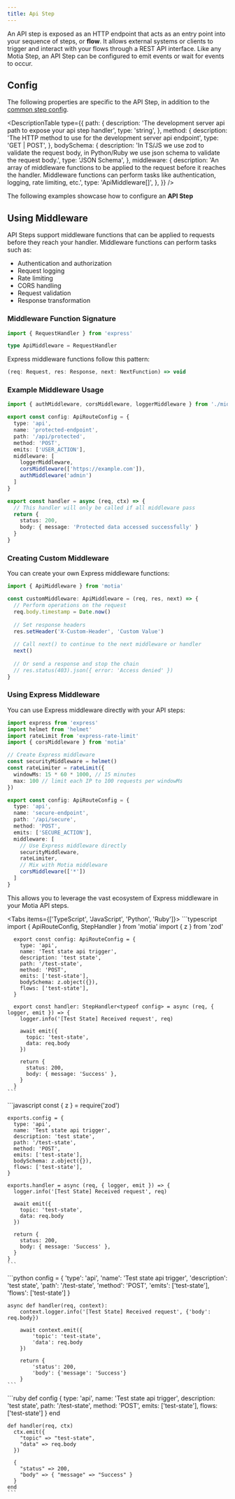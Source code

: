 ```yaml
---
title: Api Step
---
```


An API step is exposed as an HTTP endpoint that acts as an entry point into your sequence of steps, or **flow**. It allows external systems or clients to trigger and interact with your flows through a REST API interface. Like any Motia Step, an API Step can be configured to emit events or wait for events to occur.

## Config

The following properties are specific to the API Step, in addition to the [common step config](/docs/core/steps/defining-steps#config).

<DescriptionTable
  type={{
    path: {
      description: 'The development server api path to expose your api step handler',
      type: 'string',
    },
    method: {
      description: 'The HTTP method to use for the development server api endpoint',
      type: 'GET | POST',
    },
    bodySchema: {
      description:
        'In TS/JS we use zod to validate the request body, in Python/Ruby we use json schema to validate the request body.',
      type: 'JSON Schema',
    },
    middleware: {
      description:
        'An array of middleware functions to be applied to the request before it reaches the handler. Middleware functions can perform tasks like authentication, logging, rate limiting, etc.',
      type: 'ApiMiddleware[]',
    },
  }}
/>

The following examples showcase how to configure an **API Step**

## Using Middleware

API Steps support middleware functions that can be applied to requests before they reach your handler. Middleware functions can perform tasks such as:

- Authentication and authorization
- Request logging
- Rate limiting
- CORS handling
- Request validation
- Response transformation

### Middleware Function Signature

```typescript
import { RequestHandler } from 'express'

type ApiMiddleware = RequestHandler
```

Express middleware functions follow this pattern:

```typescript
(req: Request, res: Response, next: NextFunction) => void
```

### Example Middleware Usage

```typescript
import { authMiddleware, corsMiddleware, loggerMiddleware } from './middlewares'

export const config: ApiRouteConfig = {
  type: 'api',
  name: 'protected-endpoint',
  path: '/api/protected',
  method: 'POST',
  emits: ['USER_ACTION'],
  middleware: [
    loggerMiddleware,
    corsMiddleware(['https://example.com']),
    authMiddleware('admin')
  ]
}

export const handler = async (req, ctx) => {
  // This handler will only be called if all middleware pass
  return {
    status: 200,
    body: { message: 'Protected data accessed successfully' }
  }
}
```

### Creating Custom Middleware

You can create your own Express middleware functions:

```typescript
import { ApiMiddleware } from 'motia'

const customMiddleware: ApiMiddleware = (req, res, next) => {
  // Perform operations on the request
  req.body.timestamp = Date.now()
  
  // Set response headers
  res.setHeader('X-Custom-Header', 'Custom Value')
  
  // Call next() to continue to the next middleware or handler
  next()
  
  // Or send a response and stop the chain
  // res.status(403).json({ error: 'Access denied' })
}
```
### Using Express Middleware

You can use Express middleware directly with your API steps:

```typescript
import express from 'express'
import helmet from 'helmet'
import rateLimit from 'express-rate-limit'
import { corsMiddleware } from 'motia'

// Create Express middleware
const securityMiddleware = helmet()
const rateLimiter = rateLimit({
  windowMs: 15 * 60 * 1000, // 15 minutes
  max: 100 // limit each IP to 100 requests per windowMs
})

export const config: ApiRouteConfig = {
  type: 'api',
  name: 'secure-endpoint',
  path: '/api/secure',
  method: 'POST',
  emits: ['SECURE_ACTION'],
  middleware: [
    // Use Express middleware directly
    securityMiddleware,
    rateLimiter,
    // Mix with Motia middleware
    corsMiddleware(['*'])
  ]
}
```

This allows you to leverage the vast ecosystem of Express middleware in your Motia API steps.

<Tabs items={['TypeScript', 'JavaScript', 'Python', 'Ruby']}>
  <Tab value="TypeScript">
    ```typescript
      import { ApiRouteConfig, StepHandler } from 'motia'
      import { z } from 'zod'

      export const config: ApiRouteConfig = {
        type: 'api',
        name: 'Test state api trigger',
        description: 'test state',
        path: '/test-state',
        method: 'POST',
        emits: ['test-state'],
        bodySchema: z.object({}),
        flows: ['test-state'],
      }

      export const handler: StepHandler<typeof config> = async (req, { logger, emit }) => {
        logger.info('[Test State] Received request', req)

        await emit({
          topic: 'test-state',
          data: req.body
        })

        return {
          status: 200,
          body: { message: 'Success' },
        }
      }
    ```

  </Tab>
  <Tab value="JavaScript">
    ```javascript
    const { z } = require('zod')

    exports.config = {
      type: 'api',
      name: 'Test state api trigger',
      description: 'test state',
      path: '/test-state',
      method: 'POST',
      emits: ['test-state'],
      bodySchema: z.object({}),
      flows: ['test-state'],
    }

    exports.handler = async (req, { logger, emit }) => {
      logger.info('[Test State] Received request', req)

      await emit({
        topic: 'test-state',
        data: req.body
      })

      return {
        status: 200,
        body: { message: 'Success' },
      }
    }
    ```

  </Tab>

  <Tab value="Python">
    ```python
    config = {
        'type': 'api',
        'name': 'Test state api trigger',
        'description': 'test state',
        'path': '/test-state',
        'method': 'POST',
        'emits': ['test-state'],
        'flows': ['test-state']
    }

    async def handler(req, context):
        context.logger.info('[Test State] Received request', {'body': req.body})

        await context.emit({
            'topic': 'test-state',
            'data': req.body
        })

        return {
            'status': 200,
            'body': {'message': 'Success'}
        }
    ```

  </Tab>
  <Tab value="Ruby">
    ```ruby
    def config
      {
        type: 'api',
        name: 'Test state api trigger',
        description: 'test state',
        path: '/test-state',
        method: 'POST',
        emits: ['test-state'],
        flows: ['test-state']
      }
    end

    def handler(req, ctx)
      ctx.emit({
        "topic" => "test-state",
        "data" => req.body
      })

      {
        "status" => 200,
        "body" => { "message" => "Success" }
      }
    end
    ```

  </Tab>
</Tabs>
